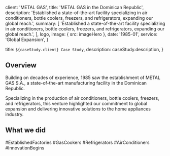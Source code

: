 
  client: 'METAL GAS',
  title: 'METAL GAS in the Dominican Republic',
  description:
    'Established a state-of-the-art facility specializing in air conditioners, bottle coolers, freezers, and refrigerators, expanding our global reach.',
  summary: [
    'Established a state-of-the-art facility specializing in air conditioners, bottle coolers, freezers, and refrigerators, expanding our global reach.',
  ],
  logo,
  image: { src: imageHero },
  date: '1985-01',
  service: 'Global Expansion',
}

  title: `${caseStudy.client} Case Study`,
  description: caseStudy.description,
}

## Overview

Building on decades of experience, 1985 saw the establishment of METAL GAS S.A., a state-of-the-art manufacturing facility in the Dominican Republic. 

Specializing in the production of air conditioners, bottle coolers, freezers, and refrigerators, this venture highlighted our commitment to global expansion and delivering innovative solutions to the home appliances industry.

## What we did

<TagList>
  <TagListItem>#EstablishedFactories</TagListItem>
  <TagListItem>#GasCookers</TagListItem>
  <TagListItem>#Refrigerators</TagListItem>
  <TagListItem>#AirConditioners</TagListItem>
  <TagListItem>#InnovationBegins</TagListItem>
</TagList>